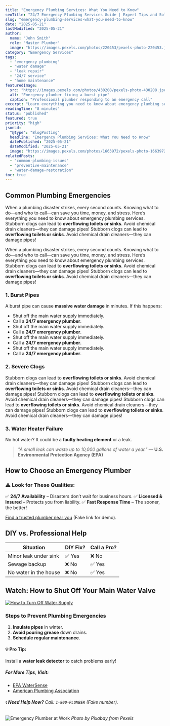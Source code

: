 ```yaml
---
title: "Emergency Plumbing Services: What You Need to Know"
seoTitle: "24/7 Emergency Plumbing Services Guide | Expert Tips and Solutions"
slug: "emergency-plumbing-services-what-you-need-to-know"
date: "2025-05-21"
lastModified: "2025-05-21"
author:
  name: "John Smith"
  role: "Master Plumber"
  image: "https://images.pexels.com/photos/220453/pexels-photo-220453.jpeg?auto=compress&cs=tinysrgb&w=1260&h=750&dpr=2"
category: "Emergency Services"
tags:
  - "emergency plumbing"
  - "water damage"
  - "leak repair"
  - "24/7 service"
  - "home maintenance"
featuredImage:
  src: "https://images.pexels.com/photos/430208/pexels-photo-430208.jpeg?auto=compress&cs=tinysrgb&w=1260&h=750&dpr=2"
  alt: "Emergency plumber fixing a burst pipe"
  caption: "Professional plumber responding to an emergency call"
excerpt: "Learn everything you need to know about emergency plumbing services, from identifying urgent issues to preparing for unexpected situations. Get expert insights on quick responses and damage prevention."
readingTime: "8 minutes"
status: "published"
featured: true
priority: "high"
jsonLd:
  "@type": "BlogPosting"
  headline: "Emergency Plumbing Services: What You Need to Know"
  datePublished: "2025-05-21"
  dateModified: "2025-05-21"
  image: "https://images.pexels.com/photos/1663972/pexels-photo-1663972.jpeg?auto=compress&cs=tinysrgb&w=1260&h=750&dpr=2"
relatedPosts:
  - "common-plumbing-issues"
  - "preventive-maintenance"
  - "water-damage-restoration"
toc: true
---
```


## Common Plumbing Emergencies

When a plumbing disaster strikes, every second counts. Knowing what to do—and who to call—can save you time, money, and stress. Here’s everything you need to know about emergency plumbing services. Stubborn clogs can lead to **overflowing toilets or sinks**. Avoid chemical drain cleaners—they can damage pipes! Stubborn clogs can lead to **overflowing toilets or sinks**. Avoid chemical drain cleaners—they can damage pipes!

When a plumbing disaster strikes, every second counts. Knowing what to do—and who to call—can save you time, money, and stress. Here’s everything you need to know about emergency plumbing services. Stubborn clogs can lead to **overflowing toilets or sinks**. Avoid chemical drain cleaners—they can damage pipes! Stubborn clogs can lead to **overflowing toilets or sinks**. Avoid chemical drain cleaners—they can damage pipes!

### 1. Burst Pipes

A burst pipe can cause **massive water damage** in minutes. If this happens:

- Shut off the main water supply immediately.
- Call a **24/7 emergency plumber**.
- Shut off the main water supply immediately.
- Call a **24/7 emergency plumber**.
- Shut off the main water supply immediately.
- Call a **24/7 emergency plumber**.
- Shut off the main water supply immediately.
- Call a **24/7 emergency plumber**.

### 2. Severe Clogs

Stubborn clogs can lead to **overflowing toilets or sinks**. Avoid chemical drain cleaners—they can damage pipes! Stubborn clogs can lead to **overflowing toilets or sinks**. Avoid chemical drain cleaners—they can damage pipes! Stubborn clogs can lead to **overflowing toilets or sinks**. Avoid chemical drain cleaners—they can damage pipes! Stubborn clogs can lead to **overflowing toilets or sinks**. Avoid chemical drain cleaners—they can damage pipes! Stubborn clogs can lead to **overflowing toilets or sinks**. Avoid chemical drain cleaners—they can damage pipes!

### 3. Water Heater Failure

No hot water? It could be a **faulty heating element** or a leak.

> _"A small leak can waste up to 10,000 gallons of water a year."_
> — **U.S. Environmental Protection Agency (EPA)**

## How to Choose an Emergency Plumber

### ⚠️ Look for These Qualities:

✅ **24/7 Availability** – Disasters don’t wait for business hours.
✅ **Licensed & Insured** – Protects you from liability.
✅ **Fast Response Time** – The sooner, the better!

[Find a trusted plumber near you](#) (Fake link for demo).

## DIY vs. Professional Help

| Situation             | DIY Fix? | Call a Pro? |
| --------------------- | -------- | ----------- |
| Minor leak under sink | ✅ Yes   | ❌ No       |
| Sewage backup         | ❌ No    | ✅ Yes      |
| No water in the house | ❌ No    | ✅ Yes      |

## Watch: How to Shut Off Your Main Water Valve

[![How to Turn Off Water Supply](https://via.placeholder.com/1280x720.png?text=How+to+Turn+Off+Water+Supply)](https://www.youtube.com/watch?v=example)

### Steps to Prevent Plumbing Emergencies

1. **Insulate pipes** in winter.
2. **Avoid pouring grease** down drains.
3. **Schedule regular maintenance**.

#### 💡 Pro Tip:

Install a **water leak detector** to catch problems early!

##### For More Tips, Visit:

- [EPA WaterSense](#)
- [American Plumbing Association](#)

###### 📞 **Need Help Now?** Call: `1-800-PLUMBER` (Fake number).

![Emergency Plumber at Work](https://images.pexels.com/photos/430208/pexels-photo-430208.jpeg)
_Photo by Pixabay from Pexels_
